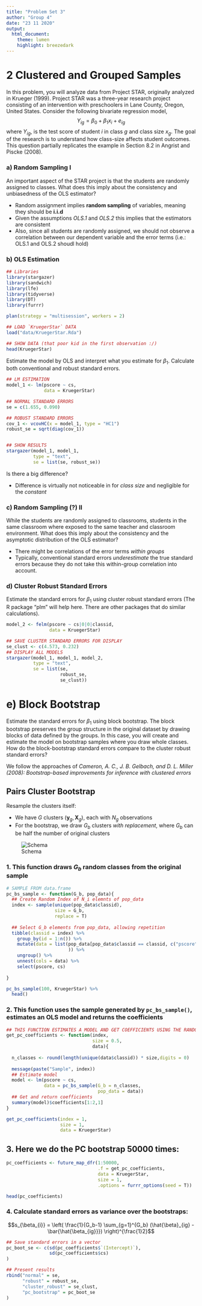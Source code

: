 ```yaml
---
title: "Problem Set 3"
author: "Group 4"
date: "23 11 2020"
output: 
  html_document:
    theme: lumen
    highlight: breezedark
---
```

# 2 Clustered and Grouped Samples

In this problem, you will analyze data from Project STAR, originally analyzed in Krueger
(1999). Project STAR was a three-year research project consisting of an intervention with preschoolers in Lane County, Oregon, United States. Consider the following bivariate regression model,
$$ Y_{ig} = \beta_0 + \beta_1 x_i + e_{ig}$$
where $Y_{ig}$, is the test score of student $i$ in class $g$ and class size $x_g$. The goal of the research is to understand how class-size affects student outcomes. This question partially replicates the example in Section 8.2 in Angrist and Piscke (2008).

### a) Random Sampling I
An important aspect of the STAR project is that the students are randomly assigned
to classes. What does this imply about the consistency and unbiasedness of the OLS
estimator?

- Random assignment implies **random sampling** of variables, meaning they should be **i.i.d**
- Given the assumptions *OLS.1* and *OLS.2* this implies that the estimators are consistent
- Also, since all students are randomly assigned, we should not observe a correlation between our dependent variable and the error terms (i.e.: OLS.1 and OLS.2 shoudl hold)

### b) OLS Estimation
```r
## Libraries
library(stargazer)
library(sandwich)
library(lfe)
library(tidyverse)
library(DT)
library(furrr)

plan(strategy = "multisession", workers = 2)

## LOAD `KruegerStar` DATA
load("data/KruegerStar.Rda")

## SHOW DATA (that poor kid in the first observation :/)
head(KruegerStar)
```
Estimate the model by OLS and interpret what you estimate for $\beta_1$. Calculate both
conventional and robust standard errors.
```r
## LM ESTIMATION
model_1 <- lm(pscore ~ cs,
              data = KruegerStar)

## NORMAL STANDARD ERRORS
se = c(1.655, 0.090)

## ROBUST STANDARD ERRORS
cov_1 <- vcovHC(x = model_1, type = "HC1")
robust_se = sqrt(diag(cov_1))


## SHOW RESULTS
stargazer(model_1, model_1,
          type = "text",
          se = list(se, robust_se))
```
Is there a big difference?

- Difference is virtually not noticeable in for *class size* and negligible for the *constant*

### c) Random Sampling (?) II
While the students are randomly assigned to classrooms, students in the same classroom where exposed to the same teacher and classroom environment. What does this imply about the consistency and the asymptotic distribution of the OLS estimator?

- There might be correlations of the error terms *within groups*
- Typically, conventional standard errors *underestimate* the true standard errors because they do not take this within-group correlation into account.

### d) Cluster Robust Standard Errors
Estimate the standard errors for $\beta_1$ using cluster robust standard errors (The R
package "plm" will help here. There are other packages that do similar calculations).
```r

model_2 <- felm(pscore ~ cs|0|0|classid,
                data = KruegerStar)

## SAVE CLUSTER STANDARD ERRORS FOR DISPLAY
se_clust <- c(4.573, 0.232)
## DISPLAY ALL MODELS
stargazer(model_1, model_1, model_2,
          type = "text",
          se = list(se,
                    robust_se,
                    se_clust))
```

# e) Block Bootstrap
Estimate the standard errors for $\beta_1$ using block bootstrap. The block bootstrap preserves the group structure in the original dataset by drawing blocks of data defined 
by the groups. In this case, you will create and estimate the model on bootstrap samples where you draw whole classes. How do the block-bootstrap standard errors compare to the cluster robust standard errors?

We follow the approaches of *Cameron, A. C., J. B. Gelbach, and D. L. Miller (2008): Bootstrap-based improvements for inference with clustered errors*

## Pairs Cluster Bootstrap
Resample the clusters itself:

- We have $G$ clusters $(\mathbf{y}_g, \mathbf{X}_g)$, each with $N_g$ observations
- For the bootstrap, we draw $G_b$ clusters *with replacement*, where $G_b$ can be half the number of original clusters

![Schema](pictures/PC_bootstrap.png)


### 1. This function draws $G_b$ random classes from the original sample
```r
# SAMPLE FROM data.frame
pc_bs_sample <- function(G_b, pop_data){
  ## Create Random Index of N_i elemnts of pop_data  
  index <- sample(unique(pop_data$classid),
                  size = G_b,
                  replace = T)
  
  ## Select G_b elements from pop_data, allowing repetition
  tibble(classid = index) %>% 
    group_by(id = 1:n()) %>% 
    mutate(data = list(pop_data[pop_data$classid == classid, c("pscore", "cs")]
                       )) %>% 
    ungroup() %>%
    unnest(cols = data) %>% 
    select(pscore, cs)
  
}

pc_bs_sample(100, KruegerStar) %>% 
  head()
```

### 2. This function uses the sample generated by `pc_bs_sample()`, estimates an OLS model and returns the coefficients
```r
## THIS FUNCTION ESTIMATES A MODEL AND GET COEFFICIENTS USING THE RANDOM SAMPLE
get_pc_coefficients <- function(index,
                                size = 0.5,
                                data){
  
  n_classes <- round(length(unique(data$classid)) * size,digits = 0)
  
  message(paste("Sample", index))
  ## Estimate model
  model <- lm(pscore ~ cs,
              data = pc_bs_sample(G_b = n_classes,
                                  pop_data = data))
  ## Get and return coefficients
  summary(model)$coefficients[1:2,1]
}

get_pc_coefficients(index = 1,
                    size = 1,
                    data = KruegerStar)
```

## 3. Here we do the PC bootstrap 50000 times:

```r
pc_coefficients <- future_map_dfr(1:50000,
                                  .f = get_pc_coefficients,
                                  data = KruegerStar,
                                  size = 1,
                                  .options = furrr_options(seed = T))

head(pc_coefficients)
```

### 4. Calculate standard errors as variance over the bootstraps:
$$s_{\beta_{i}} = \left(  \frac{1}{G_b-1} \sum_{g=1}^{G_b} (\hat{\beta}_{ig} - \bar{\hat{\beta_{ig}}}) \right)^{\frac{1}2}$$
```r
## Save standard errors in a vector
pc_boot_se <- c(sd(pc_coefficients$`(Intercept)`),
                sd(pc_coefficients$cs)
)

## Present results
rbind("normal" = se,
      "robust" = robust_se,
      "cluster_robust" = se_clust,
      "pc_bootstrap" = pc_boot_se
)
```
